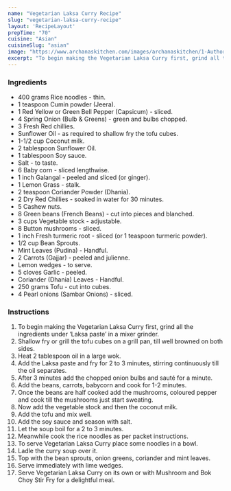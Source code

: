 ---
name: "Vegetarian Laksa Curry Recipe"
slug: "vegetarian-laksa-curry-recipe"
layout: 'RecipeLayout'
prepTime: "70"
cuisine: "Asian"
cuisineSlug: "asian"
image: "https://www.archanaskitchen.com/images/archanaskitchen/1-Author/Madhuli_Ajay/Vegetarian_curry_Laksa.jpg"
excerpt: "To begin making the Vegetarian Laksa Curry first, grind all the ingredients under ‘Laksa paste’ in a mixer grinder"
---

### Ingredients

- 400 grams Rice noodles - thin.
- 1 teaspoon Cumin powder (Jeera).
- 1 Red Yellow or Green Bell Pepper (Capsicum) - sliced.
- 4 Spring Onion (Bulb & Greens) - green and bulbs chopped.
- 3 Fresh Red chillies.
- Sunflower Oil - as required to shallow fry the tofu cubes.
- 1-1/2 cup Coconut milk.
- 2 tablespoon Sunflower Oil.
- 1 tablespoon Soy sauce.
- Salt - to taste.
- 6 Baby corn - sliced lengthwise.
- 1 inch Galangal - peeled and sliced (or ginger).
- 1 Lemon Grass - stalk.
- 2 teaspoon Coriander Powder (Dhania).
- 2 Dry Red Chillies - soaked in water for 30 minutes.
- 5 Cashew nuts.
- 8 Green beans (French Beans) - cut into pieces and blanched.
- 3 cups Vegetable stock - adjustable.
- 8 Button mushrooms - sliced.
- 1 inch Fresh turmeric root - sliced (or 1 teaspoon turmeric powder).
- 1/2 cup Bean Sprouts.
- Mint Leaves (Pudina) - Handful.
- 2 Carrots (Gajjar) - peeled and julienne.
- Lemon wedges - to serve.
- 5 cloves Garlic - peeled.
- Coriander (Dhania) Leaves - Handful.
- 250 grams Tofu - cut into cubes.
- 4 Pearl onions (Sambar Onions) - sliced.

### Instructions

1. To begin making the Vegetarian Laksa Curry first, grind all the ingredients under ‘Laksa paste’ in a mixer grinder.
1. Shallow fry or grill the tofu cubes on a grill pan, till well browned on both sides.
1. Heat 2 tablespoon oil in a large wok.
1. Add the Laksa paste and fry for 2 to 3 minutes, stirring continuously till the oil separates.
1. After 3 minutes add the chopped onion bulbs and sauté for a minute.
1. Add the beans, carrots, babycorn and cook for 1-2 minutes.
1. Once the beans are half cooked add the mushrooms, coloured pepper and cook till the mushrooms just start sweating.
1. Now add the vegetable stock and then the coconut milk.
1. Add the tofu and mix well.
1. Add the soy sauce and season with salt.
1. Let the soup boil for a 2 to 3 minutes.
1. Meanwhile cook the rice noodles as per packet instructions.
1. To serve Vegetarian Laksa Curry place some noodles in a bowl.
1. Ladle the curry soup over it.
1. Top with the bean sprouts, onion greens, coriander and mint leaves.
1. Serve immediately with lime wedges.
1. Serve Vegetarian Laksa Curry on its own or with Mushroom and Bok Choy Stir Fry for a delightful meal.
